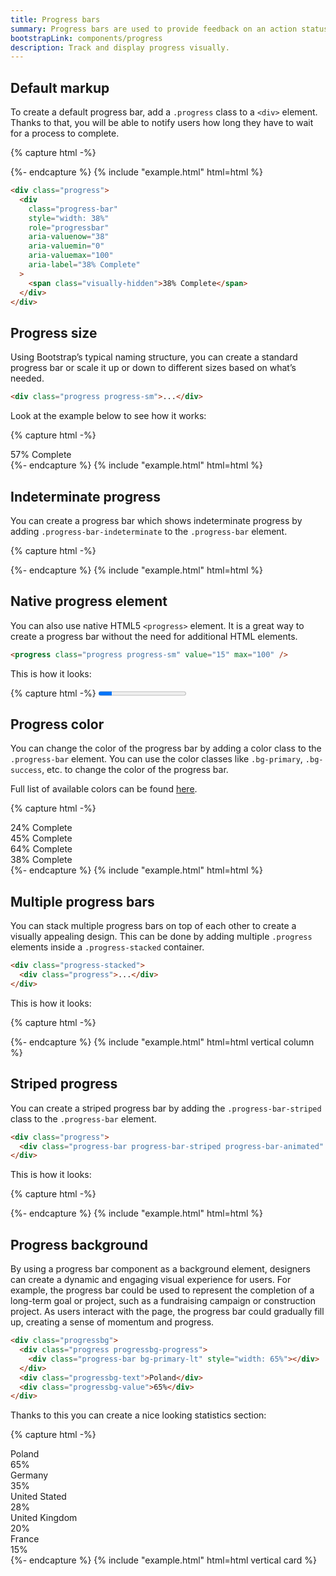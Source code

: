 ```yaml
---
title: Progress bars
summary: Progress bars are used to provide feedback on an action status and inform users of the current progress. Although seemingly small interface elements, they are extremely hepful in managing users' expectations and preventing them from abandoning a process they have initiated.
bootstrapLink: components/progress
description: Track and display progress visually.
---
```


## Default markup

To create a default progress bar, add a `.progress` class to a `<div>` element. Thanks to that, you will be able to notify users how long they have to wait for a process to complete.

{% capture html -%}
<div class="progress">
  <div class="progress-bar" style="width: 38%"></div>
</div>
{%- endcapture %}
{% include "example.html" html=html %}

```html
<div class="progress">
  <div
    class="progress-bar"
    style="width: 38%"
    role="progressbar"
    aria-valuenow="38"
    aria-valuemin="0"
    aria-valuemax="100"
    aria-label="38% Complete"
  >
    <span class="visually-hidden">38% Complete</span>
  </div>
</div>
```

## Progress size

Using Bootstrap’s typical naming structure, you can create a standard progress bar or scale it up or down to different sizes based on what’s needed.

```html
<div class="progress progress-sm">...</div>
```

Look at the example below to see how it works:

{% capture html -%}
<div class="progress progress-sm">
  <div
    class="progress-bar"
    style="width: 57%"
    role="progressbar"
    aria-valuenow="57"
    aria-valuemin="0"
    aria-valuemax="100"
    aria-label="57% Complete"
  >
    <span class="visually-hidden">57% Complete</span>
  </div>
</div>
{%- endcapture %}
{% include "example.html" html=html %}

## Indeterminate progress

You can create a progress bar which shows indeterminate progress by adding `.progress-bar-indeterminate` to the `.progress-bar` element.

{% capture html -%}
<div class="progress progress-sm">
  <div class="progress-bar progress-bar-indeterminate"></div>
</div>
{%- endcapture %}
{% include "example.html" html=html %}

## Native progress element

You can also use native HTML5 `<progress>` element. It is a great way to create a progress bar without the need for additional HTML elements.

```html
<progress class="progress progress-sm" value="15" max="100" />
```

This is how it looks:

{% capture html -%}
<progress class="progress progress-sm" value="15" max="100" />
{%- endcapture %}
{% include "example.html" html=html %}

## Progress color

You can change the color of the progress bar by adding a color class to the `.progress-bar` element. You can use the color classes like `.bg-primary`, `.bg-success`, etc. to change the color of the progress bar.

Full list of available colors can be found [here](/docs/ui/base/colors).

{% capture html -%}
<div class="progress">
  <div
    class="progress-bar bg-red"
    style="width: 24%"
    role="progressbar"
    aria-valuenow="24"
    aria-valuemin="0"
    aria-valuemax="100"
    aria-label="24% Complete"
  >
    <span class="visually-hidden">24% Complete</span>
  </div>
</div>
<div class="progress">
  <div
    class="progress-bar bg-green"
    style="width: 45%"
    role="progressbar"
    aria-valuenow="45"
    aria-valuemin="0"
    aria-valuemax="100"
    aria-label="45% Complete"
  >
    <span class="visually-hidden">45% Complete</span>
  </div>
</div>
<div class="progress">
  <div
    class="progress-bar bg-purple"
    style="width: 64%"
    role="progressbar"
    aria-valuenow="64"
    aria-valuemin="0"
    aria-valuemax="100"
    aria-label="64% Complete"
  >
    <span class="visually-hidden">64% Complete</span>
  </div>
</div>
<div class="progress">
  <div
    class="progress-bar bg-blue"
    style="width: 38%"
    role="progressbar"
    aria-valuenow="38"
    aria-valuemin="0"
    aria-valuemax="100"
    aria-label="38% Complete"
  >
    <span class="visually-hidden">38% Complete</span>
  </div>
</div>
{%- endcapture %}
{% include "example.html" html=html %}

## Multiple progress bars

You can stack multiple progress bars on top of each other to create a visually appealing design. This can be done by adding multiple `.progress` elements inside a `.progress-stacked` container.

```html
<div class="progress-stacked">
  <div class="progress">...</div>
</div>
```

This is how it looks:

{% capture html -%}
<div class="progress-stacked">
  <div class="progress" style="width: 15%">
    <div class="progress-bar"></div>
  </div>
  <div class="progress" style="width: 30%">
    <div class="progress-bar bg-success"></div>
  </div>
  <div class="progress" style="width: 20%">
    <div class="progress-bar bg-info"></div>
  </div>
</div>
{%- endcapture %}
{% include "example.html" html=html vertical column %}

## Striped progress

You can create a striped progress bar by adding the `.progress-bar-striped` class to the `.progress-bar` element.

```html
<div class="progress">
  <div class="progress-bar progress-bar-striped progress-bar-animated" style="width: 60%"></div>
</div>
```

This is how it looks:

{% capture html -%}
<div class="progress">
  <div class="progress-bar progress-bar-striped progress-bar-animated" style="width: 60%"></div>
</div>
{%- endcapture %}
{% include "example.html" html=html %}

## Progress background

By using a progress bar component as a background element, designers can create a dynamic and engaging visual experience for users. For example, the progress bar could be used to represent the completion of a long-term goal or project, such as a fundraising campaign or construction project. As users interact with the page, the progress bar could gradually fill up, creating a sense of momentum and progress.

```html
<div class="progressbg">
  <div class="progress progressbg-progress">
    <div class="progress-bar bg-primary-lt" style="width: 65%"></div>
  </div>
  <div class="progressbg-text">Poland</div>
  <div class="progressbg-value">65%</div>
</div>
```

Thanks to this you can create a nice looking statistics section:

{% capture html -%}
<div class="progressbg">
  <div class="progress progressbg-progress">
    <div class="progress-bar bg-primary-lt" style="width: 65%"></div>
  </div>
  <div class="progressbg-text">Poland</div>
  <div class="progressbg-value">65%</div>
</div>
<div class="progressbg">
  <div class="progress progressbg-progress">
    <div class="progress-bar bg-primary-lt" style="width: 35%"></div>
  </div>
  <div class="progressbg-text">Germany</div>
  <div class="progressbg-value">35%</div>
</div>
<div class="progressbg">
  <div class="progress progressbg-progress">
    <div class="progress-bar bg-primary-lt" style="width: 28%"></div>
  </div>
  <div class="progressbg-text">United Stated</div>
  <div class="progressbg-value">28%</div>
</div>
<div class="progressbg">
  <div class="progress progressbg-progress">
    <div class="progress-bar bg-primary-lt" style="width: 20%"></div>
  </div>
  <div class="progressbg-text">United Kingdom</div>
  <div class="progressbg-value">20%</div>
</div>
<div class="progressbg">
  <div class="progress progressbg-progress">
    <div class="progress-bar bg-primary-lt" style="width: 15%"></div>
  </div>
  <div class="progressbg-text">France</div>
  <div class="progressbg-value">15%</div>
</div>
{%- endcapture %}
{% include "example.html" html=html vertical card %}